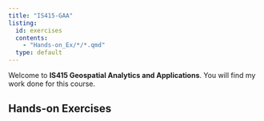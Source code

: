 ---
title: "IS415-GAA"
listing:
  id: exercises
  contents: 
    - "Hands-on_Ex/*/*.qmd"
  type: default
---

Welcome to **IS415 Geospatial Analytics and Applications**. You will find my work done for this course.

## Hands-on Exercises
::: {#exercises}
:::